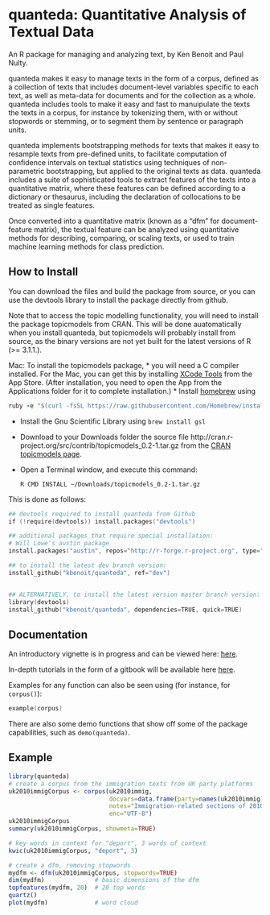 quanteda: Quantitative Analysis of Textual Data
===============================================

An R package for managing and analyzing text, by Ken Benoit and Paul Nulty.

quanteda makes it easy to manage texts in the form of a
corpus, defined as a collection of texts that includes document-level
variables specific to each text, as well as meta-data for documents
and for the collection as a whole. quanteda includes tools to make it
easy and fast to manuipulate the texts the texts in a corpus, for
instance by tokenizing them, with or without stopwords or stemming, or
to segment them by sentence or paragraph units. 

quanteda implements
bootstrapping methods for texts that makes it easy to resample texts
from pre-defined units, to facilitate computation of confidence
intervals on textual statistics using techniques of non-parametric
bootstrapping, but applied to the original texts as data. quanteda
includes a suite of sophisticated tools to extract features of the
texts into a quantitative matrix, where these features can be defined
according to a dictionary or thesaurus, including the declaration of
collocations to be treated as single features. 

Once converted into a
quantitative matrix (known as a "dfm" for document-feature matrix),
the textual feature can be analyzed using quantitative methods for
describing, comparing, or scaling texts, or used to train machine
learning methods for class prediction.


How to Install
--------------

You can download the files and build the package from source, or you can use the devtools library to install the package directly from github.

Note that to access the topic modelling functionality, you will need to install the package topicmodels from CRAN. 
This will be done auatomatically when you install quanteda, but topicmodels will probably install from source,
as the binary versions are not yet built for the latest versions of R (>= 3.1.1.).  

Mac: To install the topicmodels package,
*  you will need a C compiler installed.  For the Mac, you can get this by installing 
   [XCode Tools](https://macappsto.re/gb/Bk9QD.m)
   from the App Store.  (After installation, you need to open the App from the Applications folder 
   for it to complete installation.)
*  Install [homebrew](http://brew.sh) using

   ```ruby
   ruby -e "$(curl -fsSL https://raw.githubusercontent.com/Homebrew/install/master/install)"
   ```
*  Install the Gnu Scientific Library using `brew install gsl`
*  Download to your Downloads folder the source file http://cran.r-project.org/src/contrib/topicmodels_0.2-1.tar.gz from the [CRAN topicmodels page](http://cran.r-project.org/web/packages/topicmodels/index.html).
*  Open a Terminal window, and execute this command:

   ```
   R CMD INSTALL ~/Downloads/topicmodels_0.2-1.tar.gz
   ```

This is done as follows:

```S
## devtools required to install quanteda from Github
if (!require(devtools)) install.packages("devtools")

## additional packages that require special installation:
# Will Lowe's austin package
install.packages("austin", repos="http://r-forge.r-project.org", type="source")

## to install the latest dev branch version:
install_github("kbenoit/quanteda", ref="dev")


## ALTERNATIVELY, to install the latest version master branch version:
library(devtools)
install_github("kbenoit/quanteda", dependencies=TRUE, quick=TRUE)

```

Documentation
-------------

An introductory vignette is in progress and can be viewed here: [here](http://pnulty.github.io).

In-depth tutorials in the form of a gitbook will be available here [here](http://kbenoit.github.io/quanteda).

Examples for any function can also be seen using (for instance, for `corpus()`):
```S
example(corpus)
```

There are also some demo functions that show off some of the package capabilities, such 
as `demo(quanteda)`.


Example
-------

```r
library(quanteda)
# create a corpus from the immigration texts from UK party platforms
uk2010immigCorpus <- corpus(uk2010immig,
                            docvars=data.frame(party=names(uk2010immig)),
                            notes="Immigration-related sections of 2010 UK party manifestos",
                            enc="UTF-8")
uk2010immigCorpus
summary(uk2010immigCorpus, showmeta=TRUE)

# key words in context for "deport", 3 words of context
kwic(uk2010immigCorpus, "deport", 3)

# create a dfm, removing stopwords
mydfm <- dfm(uk2010immigCorpus, stopwords=TRUE)
dim(mydfm)              # basic dimensions of the dfm
topfeatures(mydfm, 20)  # 20 top words
quartz()
plot(mydfm)             # word cloud     
```


